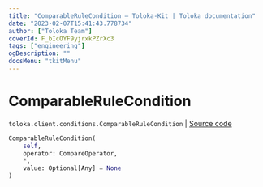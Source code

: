 ```yaml
---
title: "ComparableRuleCondition — Toloka-Kit | Toloka documentation"
date: "2023-02-07T15:41:43.778734"
author: ["Toloka Team"]
coverId: F_bIcOYF9yjrxkPZrXc3
tags: ["engineering"]
ogDescription: ""
docsMenu: "tkitMenu"
---
```


# ComparableRuleCondition
`toloka.client.conditions.ComparableRuleCondition` | [Source code](https://github.com/Toloka/toloka-kit/blob/v1.1.3/src/client/conditions.py#L74)

```python
ComparableRuleCondition(
    self,
    operator: CompareOperator,
    *,
    value: Optional[Any] = None
)
```